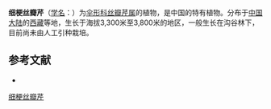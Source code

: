 {{NoteTA|G1=LS}}
{{Speciesbox
| name = 细梗丝瓣芹
| status = 
| status_system = 
| image =
| genus = Acronema
| species = gracile
| authority = S. L. Liou et Shan
}}

'''细梗丝瓣芹'''（[[学名|学名]]：{{lang|la|''Acronema gracile''}}）为[[伞形科|伞形科]][[丝瓣芹属|丝瓣芹属]]的植物，是中国的特有植物。分布于[[中国大陆|中国大陆]]的[[西藏|西藏]]等地，生长于海拔3,300米至3,800米的地区，一般生长在沟谷林下，目前尚未由人工引种栽培。

== 参考文献 ==
<div class="references-small">
* {{cite web| url =http://www.bioinfo.cn/db05/KmzwSpecies.php?action=view&id=22628| title =细梗丝瓣芹| work =《中国高等植物数据库全库》| publisher =中国科学院微生物研究所| author =昆明植物研究所| accessdate =2009-02-25| deadurl =yes| archiveurl =https://web.archive.org/web/20160305081725/http://www.bioinfo.cn/db05/KmzwSpecies.php?action=view&id=22628| archivedate =2016-03-05}}
</div>
{{Taxonbar|from=Q15231564}}

[[Category:丝瓣芹属|细梗丝瓣芹]]


{{Apiales-stub}}